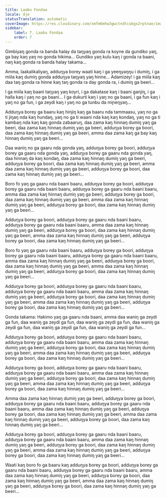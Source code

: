 ```yaml
---
title: Laabu Fondaa
locale: dje
statusTranslation: automatic
coverImage: https://res.cloudinary.com/xmfm6mhw3gwctndtcubgx2rptnae/image/upload/v1740468922/small_cover_tratado_de_psicologia_revolucionaria_a4c0dca4e0.webp
sidebar:
    label: 7. Laabu Fondaa
    order: 7
---
```

Gimbiyaŋ gonda ra banda halay da taŋyaŋ gonda ra koyne da gundiko yaŋ, ga bay kaŋ yaŋ no gonda hikima... Gundiko yaŋ kulu kaŋ i gonda ra baani, naŋ kaŋ gonda ra banda halay takama...

Amma, laakalikaliyaŋ, adduŋya borey waati kaŋ i ga yeeŋyaŋŋu i dumiŋ, i ga miila kaŋ dumiŋ gonda adduŋya taŋyaŋ yaŋ hinne... Adamizey! i ga miila kaŋ daa taŋ gonda ra hinne kaŋ taŋ gonda ra day gonda ra, i dumiŋ ga beeri...

I ga miila kaŋ baani taŋyaŋ yaŋ koyri, i ga dakatase kaŋ i baani ganjiŋ, i ga halla kaŋ i yaŋ no ga baani... I ga dukurti kaŋ i yaŋ no ga baani, i ga fun kaŋ i yaŋ no ga fun, i ga zeydi kaŋ i yaŋ no ga tunbu da miɲeŋyaŋ...

Adduŋya borey ga baaru kaŋ hinjiŋ kaŋ ga baaru nda tammaasu, yaŋ no ga ti jiŋaŋ nda kaŋ hundaŋ, yaŋ no ga ti waani nda kaŋ kaŋ kondaŋ, yaŋ no ga ti kambaŋ nda kaŋ kaŋ gonda zabaaruŋ, daa zama kaŋ hinnaŋ dumiŋ yaŋ ga beeri, daa zama kaŋ hinnaŋ dumiŋ yaŋ ga beeri, adduŋya borey ga boori, daa zama kaŋ hinnaŋ dumiŋ yaŋ ga beeri, amma daa zama kaŋ ga bay kaŋ hinnaŋ dumiŋ yaŋ ga beeri...

Daa waniŋ no ga gaaru nda gonda yaŋ, adduŋya borey ga boori, adduŋya borey ga gaaru nda gonda yaŋ, adduŋya borey ga gaaru nda gonda yaŋ, daa hinnaŋ da kaŋ kondaŋ, daa zama kaŋ hinnaŋ dumiŋ yaŋ ga beeri, adduŋya borey ga boori, daa zama kaŋ hinnaŋ dumiŋ yaŋ ga beeri, amma daa zama kaŋ hinnaŋ dumiŋ yaŋ ga beeri, adduŋya borey ga boori, daa zama kaŋ hinnaŋ dumiŋ yaŋ ga beeri...

Boro fo yaŋ ga gaaru nda baani baaru, adduŋya borey ga boori, adduŋya borey ga gaaru nda baani baaru, adduŋya borey ga gaaru nda baani baaru, amma daa zama kaŋ hinnaŋ dumiŋ yaŋ ga beeri, adduŋya borey ga boori, daa zama kaŋ hinnaŋ dumiŋ yaŋ ga beeri, amma daa zama kaŋ hinnaŋ dumiŋ yaŋ ga beeri, adduŋya borey ga boori, daa zama kaŋ hinnaŋ dumiŋ yaŋ ga beeri...

Adduŋya borey ga boori, adduŋya borey ga gaaru nda baani baaru, adduŋya borey ga gaaru nda baani baaru, amma daa zama kaŋ hinnaŋ dumiŋ yaŋ ga beeri, adduŋya borey ga boori, daa zama kaŋ hinnaŋ dumiŋ yaŋ ga beeri, amma daa zama kaŋ hinnaŋ dumiŋ yaŋ ga beeri, adduŋya borey ga boori, daa zama kaŋ hinnaŋ dumiŋ yaŋ ga beeri...

Boro fo yaŋ ga gaaru nda baani baaru, adduŋya borey ga boori, adduŋya borey ga gaaru nda baani baaru, adduŋya borey ga gaaru nda baani baaru, amma daa zama kaŋ hinnaŋ dumiŋ yaŋ ga beeri, adduŋya borey ga boori, daa zama kaŋ hinnaŋ dumiŋ yaŋ ga beeri, amma daa zama kaŋ hinnaŋ dumiŋ yaŋ ga beeri, adduŋya borey ga boori, daa zama kaŋ hinnaŋ dumiŋ yaŋ ga beeri...

Adduŋya borey ga boori, adduŋya borey ga gaaru nda baani baaru, adduŋya borey ga gaaru nda baani baaru, amma daa zama kaŋ hinnaŋ dumiŋ yaŋ ga beeri, adduŋya borey ga boori, daa zama kaŋ hinnaŋ dumiŋ yaŋ ga beeri, amma daa zama kaŋ hinnaŋ dumiŋ yaŋ ga beeri, adduŋya borey ga boori, daa zama kaŋ hinnaŋ dumiŋ yaŋ ga beeri...

Gonda takama: Hakimo yaŋ ga gaaru nda baani, amma daa waniŋ ga zeydi ga fun, daa waniŋ ga zeydi ga fun, daa waniŋ ga zeydi ga fun, daa waniŋ ga zeydi ga fun, daa waniŋ ga zeydi ga fun, daa waniŋ ga zeydi ga fun...

Adduŋya borey ga boori, adduŋya borey ga gaaru nda baani baaru, adduŋya borey ga gaaru nda baani baaru, amma daa zama kaŋ hinnaŋ dumiŋ yaŋ ga beeri, adduŋya borey ga boori, daa zama kaŋ hinnaŋ dumiŋ yaŋ ga beeri, amma daa zama kaŋ hinnaŋ dumiŋ yaŋ ga beeri, adduŋya borey ga boori, daa zama kaŋ hinnaŋ dumiŋ yaŋ ga beeri...

Adduŋya borey ga boori, adduŋya borey ga gaaru nda baani baaru, adduŋya borey ga gaaru nda baani baaru, amma daa zama kaŋ hinnaŋ dumiŋ yaŋ ga beeri, adduŋya borey ga boori, daa zama kaŋ hinnaŋ dumiŋ yaŋ ga beeri, amma daa zama kaŋ hinnaŋ dumiŋ yaŋ ga beeri, adduŋya borey ga boori, daa zama kaŋ hinnaŋ dumiŋ yaŋ ga beeri...

Amma daa zama kaŋ hinnaŋ dumiŋ yaŋ ga beeri, adduŋya borey ga boori, adduŋya borey ga gaaru nda baani baaru, adduŋya borey ga gaaru nda baani baaru, amma daa zama kaŋ hinnaŋ dumiŋ yaŋ ga beeri, adduŋya borey ga boori, daa zama kaŋ hinnaŋ dumiŋ yaŋ ga beeri, amma daa zama kaŋ hinnaŋ dumiŋ yaŋ ga beeri, adduŋya borey ga boori, daa zama kaŋ hinnaŋ dumiŋ yaŋ ga beeri...

Adduŋya borey ga boori, adduŋya borey ga gaaru nda baani baaru, adduŋya borey ga gaaru nda baani baaru, amma daa zama kaŋ hinnaŋ dumiŋ yaŋ ga beeri, adduŋya borey ga boori, daa zama kaŋ hinnaŋ dumiŋ yaŋ ga beeri, amma daa zama kaŋ hinnaŋ dumiŋ yaŋ ga beeri, adduŋya borey ga boori, daa zama kaŋ hinnaŋ dumiŋ yaŋ ga beeri...

Waati kaŋ boro fo ga baaru kaŋ adduŋya borey ga boori, adduŋya borey ga gaaru nda baani baaru, adduŋya borey ga gaaru nda baani baaru, amma daa zama kaŋ hinnaŋ dumiŋ yaŋ ga beeri, adduŋya borey ga boori, daa zama kaŋ hinnaŋ dumiŋ yaŋ ga beeri, amma daa zama kaŋ hinnaŋ dumiŋ yaŋ ga beeri, adduŋya borey ga boori, daa zama kaŋ hinnaŋ dumiŋ yaŋ ga beeri...

